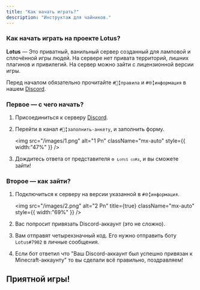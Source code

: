 ```yaml
---
title: "Как начать играть?"
description: "Инструктаж для чайников."
---
```


### Как начать играть на проекте Lotus?

**Lotus** — Это приватный, ванильный сервер созданный для ламповой и cплoчённой игры людей. На сервере нет привата территорий, лишних плагинов и привилегий. На сервер можно зайти с лицензионной версии игры.

Перед началом обязательно прочитайте `#📜╏правила` и `#🌐╏информация` в нашем [Discord](https://discord.gg/wFUzrZgAeu).

### Первое — с чего начать?

1. Присоединиться к серверу [Discord](https://discord.gg/wFUzrZgAeu).
2. Перейти в канал `#📝╏заполнить-анкету`, и заполнить форму.

   <img
     src="/images/1.png"
     alt="1 Pn"
     className="mx-auto"
     style={{ width:"47%" }}
   />
3. Дождитесь ответа от представителя `⚙️ ʟᴏᴛᴜꜱ ᴄᴏʀᴇ`, и вы сможете зайти\!

### Второе — как зайти?

1. Подключиться к серверу на версии указанной в `#🌐╏информация`.

   <img
     src="/images/2.png"
     alt="2 Pn"
     title={true}
     className="mx-auto"
     style={{ width:"69%" }}
   />
2. Вас попросит привязать Discord-аккаунт (это не сложно).
3. Вам отправят четырехзначный код. Его нужно отправить боту `Lotus#7902` в личные сообщения.
4. Если бот ответил что "Ваш Discord-аккаунт был успешно привязан к Minecraft-аккаунту" то вы сделали всё правильно, поздравляем\!

## Приятной игры\!
